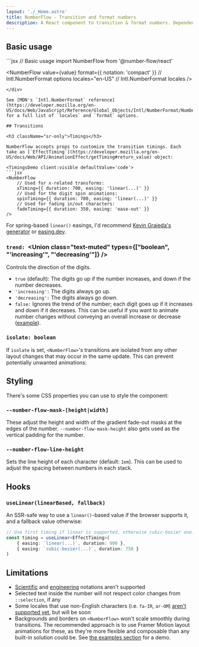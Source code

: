 ```yaml
---
layout: './_Home.astro'
title: NumberFlow - Transition and format numbers
description: A React component to transition & format numbers. Dependency-free. Built on web standards. Accessible. Customizable.
---
```


## Basic usage

<div className='xl:pre-first-line:hidden first:*:mt-0'>
```jsx
// Basic usage
import NumberFlow from '@number-flow/react'

<NumberFlow
	value={value}
	format={{ notation: 'compact' }} // Intl.NumberFormat options
	locales="en-US" // Intl.NumberFormat locales
/>
```
</div>

See [MDN's `Intl.NumberFormat` reference](https://developer.mozilla.org/en-US/docs/Web/JavaScript/Reference/Global_Objects/Intl/NumberFormat/NumberFormat#parameters) for a full list of `locales` and `format` options.

## Transitions

<h3 className="sr-only">Timings</h3>

NumberFlow accepts props to customize the transition timings. Each take an [`EffectTiming`](https://developer.mozilla.org/en-US/docs/Web/API/AnimationEffect/getTiming#return_value) object:

<TimingsDemo client:visible defaultValue='code'>
```jsx
<NumberFlow
	// Used for x-related transforms:
	xTiming={{ duration: 700, easing: 'linear(...)' }}
	// Used for the digit spin animations:
	spinTiming={{ duration: 700, easing: 'linear(...)' }}
	// Used for fading in/out characters:
	fadeTiming={{ duration: 350, easing: 'ease-out' }}
/>
```
</TimingsDemo>


For spring-based `linear()` easings, I'd recommend [Kevin Grajeda's generator](https://www.kvin.me/css-springs)
or [easing.dev](https://www.easing.dev/).

### `trend: `<Union class="text-muted" types={["boolean", "'increasing'", "'decreasing'"]} />

Controls the direction of the digits.

- `true` (default): The digits go up if the number increases, and down if the number decreases.
- `'increasing':` The digits always go up.
- `'decreasing':` The digits always go down.
- `false:` Ignores the trend of the number; each digit goes up if it increases and down if it decreases. This can be useful if you
want to animate number changes without conveying an overall increase or decrease ([example](https://x.com/pontusab/status/1825941664189526067)).

### `isolate: `<code className="text-muted">boolean</code>

If `isolate` is set, `<NumberFlow>`'s transitions are isolated from any other layout changes
that may occur in the same update. This can prevent potentially unwanted animations:

<IsolateDemo prose client:visible />

## Styling

There's some CSS properties you can use to style the component:

### `--number-flow-mask-[height|width]`

These adjust the height and width of the gradient fade-out masks at the edges of the number.
`--number-flow-mask-height` also gets used as the vertical padding for the number.

### `--number-flow-line-height`

Sets the line height of each character (default: `1em`). This can be used to adjust the 
spacing between numbers in each stack.

## Hooks

### `useLinear(linearBased, fallback)`

An SSR-safe way to use a `linear()`-based value if the browser supports it, and a fallback value
otherwise:

```ts
// Use first timing if linear is supported, otherwise cubic-bezier one:
const timing = useLinear<EffectTiming>(
	{ easing: `linear(...)`, duration: 900 },
	{ easing: `cubic-bezier(...)`, duration: 750 }
)
```

## Limitations

* [Scientific](https://developer.mozilla.org/en-US/docs/Web/JavaScript/Reference/Global_Objects/Intl/NumberFormat/NumberFormat#scientific) and [engineering](https://developer.mozilla.org/en-US/docs/Web/JavaScript/Reference/Global_Objects/Intl/NumberFormat/NumberFormat#engineering) notations aren't supported
* Selected text inside the number will not respect color changes from `::selection`, if any
* Some locales that use non-English characters (i.e. `fa-IR`, `ar-OM`) [aren't supported yet](https://github.com/barvian/number-flow/issues/8), but will be soon
* Backgrounds and borders on `<NumberFlow>` won't scale smoothly during transitions. The recommended
approach is to use Framer Motion layout animations for these, as they're more flexible and composable
than any built-in solution could be. See [the examples section](/examples#framer-motion) for a demo.